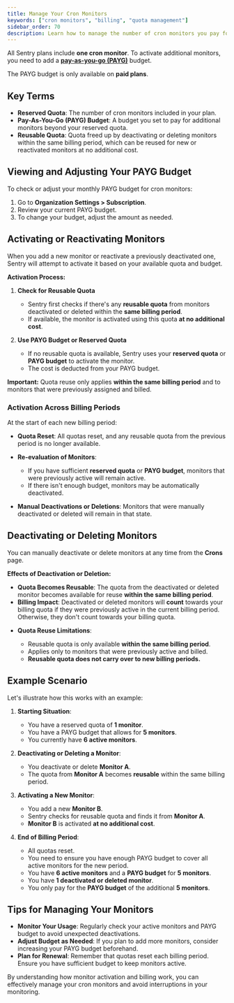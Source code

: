 ```yaml
---
title: Manage Your Cron Monitors
keywords: ["cron monitors", "billing", "quota management"]
sidebar_order: 70
description: Learn how to manage the number of cron monitors you pay for and adjust your pay-as-you-go budget.
---
```


All Sentry plans include **one cron monitor**. To activate additional monitors, you need to add a [**pay-as-you-go (PAYG)**](/pricing/#pricing-how-it-works) budget.

<Note>

The PAYG budget is only available on **paid plans**.

</Note>

## Key Terms

- **Reserved Quota**: The number of cron monitors included in your plan.
- **Pay-As-You-Go (PAYG) Budget**: A budget you set to pay for additional monitors beyond your reserved quota.
- **Reusable Quota**: Quota freed up by deactivating or deleting monitors within the same billing period, which can be reused for new or reactivated monitors at no additional cost.

## Viewing and Adjusting Your PAYG Budget

To check or adjust your monthly PAYG budget for cron monitors:

1. Go to **Organization Settings > Subscription**.
2. Review your current PAYG budget.
3. To change your budget, adjust the amount as needed.

## Activating or Reactivating Monitors

When you add a new monitor or reactivate a previously deactivated one, Sentry will attempt to activate it based on your available quota and budget.

**Activation Process:**

1. **Check for Reusable Quota**

   - Sentry first checks if there's any **reusable quota** from monitors deactivated or deleted within the **same billing period**.
   - If available, the monitor is activated using this quota **at no additional cost**.

2. **Use PAYG Budget or Reserved Quota**

   - If no reusable quota is available, Sentry uses your **reserved quota** or **PAYG budget** to activate the monitor.
   - The cost is deducted from your PAYG budget.

<Alert>

**Important:** Quota reuse only applies **within the same billing period** and to monitors that were previously assigned and billed.

</Alert>

### Activation Across Billing Periods

At the start of each new billing period:

- **Quota Reset**: All quotas reset, and any reusable quota from the previous period is no longer available.
- **Re-evaluation of Monitors**:

  - If you have sufficient **reserved quota** or **PAYG budget**, monitors that were previously active will remain active.
  - If there isn't enough budget, monitors may be automatically deactivated.
- **Manual Deactivations or Deletions**: Monitors that were manually deactivated or deleted will remain in that state.

## Deactivating or Deleting Monitors

You can manually deactivate or delete monitors at any time from the **Crons** page.

**Effects of Deactivation or Deletion:**

- **Quota Becomes Reusable**: The quota from the deactivated or deleted monitor becomes available for reuse **within the same billing period**.
- **Billing Impact**: Deactivated or deleted monitors will **count** towards your billing quota if they were previously active in the current billing period. Otherwise, they don't count towards your billing quota.

<Note>

- **Quota Reuse Limitations**:

  - Reusable quota is only available **within the same billing period**.
  - Applies only to monitors that were previously active and billed.
  - **Reusable quota does not carry over to new billing periods.**

</Note>

## Example Scenario

Let's illustrate how this works with an example:

1. **Starting Situation**:

   - You have a reserved quota of **1 monitor**.
   - You have a PAYG budget that allows for **5 monitors**.
   - You currently have **6 active monitors**.

2. **Deactivating or Deleting a Monitor**:

   - You deactivate or delete **Monitor A**.
   - The quota from **Monitor A** becomes **reusable** within the same billing period.

3. **Activating a New Monitor**:

   - You add a new **Monitor B**.
   - Sentry checks for reusable quota and finds it from **Monitor A**.
   - **Monitor B** is activated **at no additional cost**.

4. **End of Billing Period**:

   - All quotas reset.
   - You need to ensure you have enough PAYG budget to cover all active monitors for the new period.
   - You have **6 active monitors** and a **PAYG budget** for **5 monitors**.
   - You have **1 deactivated or deleted monitor**.
   - You only pay for the **PAYG budget** of the additional **5 monitors**.

## Tips for Managing Your Monitors

- **Monitor Your Usage**: Regularly check your active monitors and PAYG budget to avoid unexpected deactivations.
- **Adjust Budget as Needed**: If you plan to add more monitors, consider increasing your PAYG budget beforehand.
- **Plan for Renewal**: Remember that quotas reset each billing period. Ensure you have sufficient budget to keep monitors active.

By understanding how monitor activation and billing work, you can effectively manage your cron monitors and avoid interruptions in your monitoring.